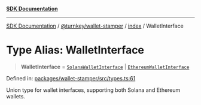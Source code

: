 [**SDK Documentation**](../../../../README.mdx)

***

[SDK Documentation](../../../../packages.mdx) / [@turnkey/wallet-stamper](../../README.mdx) / [index](../README.mdx) / WalletInterface

# Type Alias: WalletInterface

> **WalletInterface** = [`SolanaWalletInterface`](../interfaces/SolanaWalletInterface.mdx) \| [`EthereumWalletInterface`](../interfaces/EthereumWalletInterface.mdx)

Defined in: [packages/wallet-stamper/src/types.ts:61](https://github.com/tkhq/sdk/blob/3a88af7d1d927c6022706911d6af0f92f1440e00/packages/wallet-stamper/src/types.ts#L61)

Union type for wallet interfaces, supporting both Solana and Ethereum wallets.
